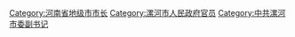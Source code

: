 [[Category:河南省地级市市长|Category:河南省地级市市长]]
[[Category:漯河市人民政府官员|Category:漯河市人民政府官员]]
[[Category:中共漯河市委副书记|Category:中共漯河市委副书记]]